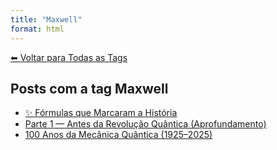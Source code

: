 ```yaml
---
title: "Maxwell"
format: html
---
```


[⬅ Voltar para Todas as Tags](../tags.qmd)

## Posts com a tag **Maxwell**

- [✨ Fórmulas que Marcaram a História](/posts/matematica/equacoes-historicas.html)
- [Parte 1 — Antes da Revolução Quântica (Aprofundamento)](/posts/fisica/parte-1-mecanica-quantica.html)
- [100 Anos da Mecânica Quântica (1925–2025)](/posts/fisica/100-anos-mecanica-quantica.html)
